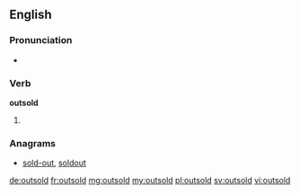 ==English==

===Pronunciation===
* {{IPA|/ɑʊtˈsɔld/}}

===Verb===
'''outsold'''

# {{past of|outsell}}

===Anagrams===
* [[sold-out#English|sold-out]], [[soldout#English|soldout]]

[[de:outsold]]
[[fr:outsold]]
[[mg:outsold]]
[[my:outsold]]
[[pl:outsold]]
[[sv:outsold]]
[[vi:outsold]]